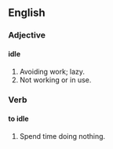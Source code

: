 ==English==
===Adjective===
====idle====
#Avoiding work; lazy.
#Not working or in use.
===Verb===
====to idle====
#Spend time doing nothing.